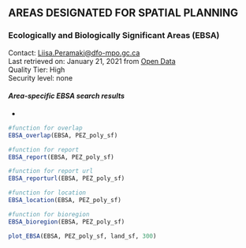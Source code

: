 ## **AREAS DESIGNATED FOR SPATIAL PLANNING**    

### **Ecologically and Biologically Significant Areas (EBSA)**    
Contact: <Liisa.Peramaki@dfo-mpo.gc.ca>  
Last retrieved on: January 21, 2021 from [Open Data](https://open.canada.ca/data/en/dataset/d2d6057f-d7c4-45d9-9fd9-0a58370577e0)  
Quality Tier: High  
Security level: none  

#### ***Area-specific EBSA search results***    

*
```r
#function for overlap
EBSA_overlap(EBSA, PEZ_poly_sf)
```

```r
#function for report
EBSA_report(EBSA, PEZ_poly_sf)
```

```r
#function for report url
EBSA_reporturl(EBSA, PEZ_poly_sf)
```

```r
#function for location
EBSA_location(EBSA, PEZ_poly_sf)
```

```r
#function for bioregion
EBSA_bioregion(EBSA, PEZ_poly_sf)
```

```r
plot_EBSA(EBSA, PEZ_poly_sf, land_sf, 300)
```
